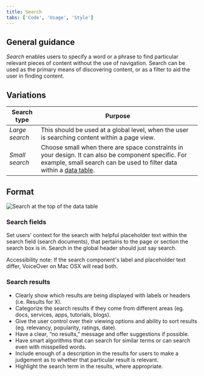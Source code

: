 ```yaml
---
title: Search
tabs: ['Code', 'Usage', 'Style']
---
```


## General guidance

_Search_ enables users to specify a word or a phrase to find particular relevant pieces of content without the use of navigation. Search can be used as the primary means of discovering content, or as a filter to aid the user in finding content.

## Variations

| Search type    | Purpose                                                                                                                                                                                              |
| -------------- | ---------------------------------------------------------------------------------------------------------------------------------------------------------------------------------------------------- |
| _Large search_ | This should be used at a global level, when the user is searching content within a page view.                                                                                                        |
| _Small search_ | Choose small when there are space constraints in your design. It can also be component specific. For example, small search can be used to filter data within a [data table](/components/data-table). |

## Format

<ImageComponent cols="8" caption="Small Search to filter table data">

![Search at the top of the data table](images/search-usage-1.png)

</ImageComponent>

### Search fields

Set users' context for the search with helpful placeholder text within the search field (search documents), that pertains to the page or section the search box is in. Search in the global header should just say search.

Accessibility note: If the search component's label and placeholder text differ, VoiceOver on Mac OSX will read both.

### Search results

- Clearly show which results are being displayed with labels or headers (i.e. Results for X).
- Categorize the search results if they come from different areas (eg. docs, services, apps, tutorials, blogs).
- Give the user control over their viewing options and ability to sort results (eg. relevancy, popularity, ratings, date).
- Have a clear, “no results,” message and offer suggestions if possible.
- Have smart algorithms that can search for similar terms or can search even with misspelled words.
- Include enough of a description in the results for users to make a judgement as to whether that particular result is relevant.
- Highlight the search term in the results, where appropriate.
